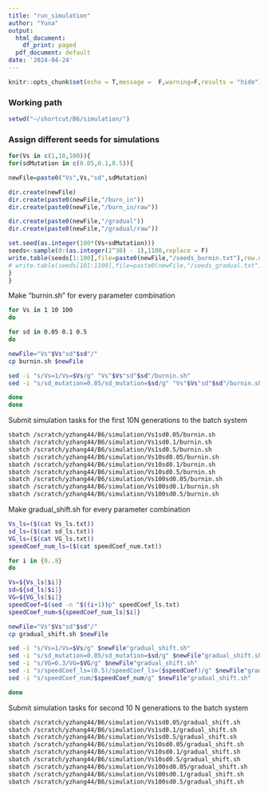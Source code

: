 ```yaml
---
title: "run_simulation"
author: "Yuna"
output:
  html_document:
    df_print: paged
  pdf_document: default
date: '2024-04-24'
---
```


```r
knitr::opts_chunk$set(echo = T,message =  F,warning=F,results = "hide")
```

### Working path

```r
setwd("~/shortcut/B6/simulation/")
```

### Assign different seeds for simulations
```r
for(Vs in c(1,10,100)){
for(sdMutation in c(0.05,0.1,0.5)){

newFile=paste0("Vs",Vs,"sd",sdMutation)

dir.create(newFile)
dir.create(paste0(newFile,"/burn_in"))
dir.create(paste0(newFile,"/burn_in/raw"))

dir.create(paste0(newFile,"/gradual"))
dir.create(paste0(newFile,"/gradual/raw"))

set.seed(as.integer(100*(Vs+sdMutation)))
seeds<-sample(0:(as.integer(2^30) - 1),1100,replace = F)
write.table(seeds[1:100],file=paste0(newFile,"/seeds_burnin.txt"),row.names = F,quote = F,col.names = F)
# write.table(seeds[101:1100],file=paste0(newFile,"/seeds_gradual.txt"),row.names = F,quote = F,col.names = F)
}
}
```

Make "burnin.sh" for every parameter combination
```bash
for Vs in 1 10 100
do

for sd in 0.05 0.1 0.5
do

newFile="Vs"$Vs"sd"$sd"/"
cp burnin.sh $newFile

sed -i "s/Vs=1/Vs=$Vs/g" "Vs"$Vs"sd"$sd"/burnin.sh"
sed -i "s/sd_mutation=0.05/sd_mutation=$sd/g" "Vs"$Vs"sd"$sd"/burnin.sh"

done
done
```

Submit simulation tasks for the first 10N generations to the batch system
```bash
sbatch /scratch/yzhang44/B6/simulation/Vs1sd0.05/burnin.sh
sbatch /scratch/yzhang44/B6/simulation/Vs1sd0.1/burnin.sh
sbatch /scratch/yzhang44/B6/simulation/Vs1sd0.5/burnin.sh
sbatch /scratch/yzhang44/B6/simulation/Vs10sd0.05/burnin.sh
sbatch /scratch/yzhang44/B6/simulation/Vs10sd0.1/burnin.sh
sbatch /scratch/yzhang44/B6/simulation/Vs10sd0.5/burnin.sh
sbatch /scratch/yzhang44/B6/simulation/Vs100sd0.05/burnin.sh
sbatch /scratch/yzhang44/B6/simulation/Vs100sd0.1/burnin.sh
sbatch /scratch/yzhang44/B6/simulation/Vs100sd0.5/burnin.sh
```

Make gradual_shift.sh for every parameter combination
```bash
Vs_ls=($(cat Vs_ls.txt))
sd_ls=($(cat sd_ls.txt))
VG_ls=($(cat VG_ls.txt))
speedCoef_num_ls=($(cat speedCoef_num.txt))

for i in {0..8}
do

Vs=${Vs_ls[$i]}
sd=${sd_ls[$i]}
VG=${VG_ls[$i]}
speedCoef=$(sed -n "$((i+1))p" speedCoef_ls.txt)
speedCoef_num=${speedCoef_num_ls[$i]}

newFile="Vs"$Vs"sd"$sd"/"
cp gradual_shift.sh $newFile

sed -i "s/Vs=1/Vs=$Vs/g" $newFile"gradual_shift.sh"
sed -i "s/sd_mutation=0.05/sd_mutation=$sd/g" $newFile"gradual_shift.sh"
sed -i "s/VG=0.3/VG=$VG/g" $newFile"gradual_shift.sh"
sed -i "s/speedCoef_ls=(0.5)/speedCoef_ls=($speedCoef)/g" $newFile"gradual_shift.sh"
sed -i "s/speedCoef_num/$speedCoef_num/g" $newFile"gradual_shift.sh"

done
```

Submit simulation tasks for second 10 N generations to the batch system
```bash
sbatch /scratch/yzhang44/B6/simulation/Vs1sd0.05/gradual_shift.sh
sbatch /scratch/yzhang44/B6/simulation/Vs1sd0.1/gradual_shift.sh
sbatch /scratch/yzhang44/B6/simulation/Vs1sd0.5/gradual_shift.sh
sbatch /scratch/yzhang44/B6/simulation/Vs10sd0.05/gradual_shift.sh
sbatch /scratch/yzhang44/B6/simulation/Vs10sd0.1/gradual_shift.sh
sbatch /scratch/yzhang44/B6/simulation/Vs10sd0.5/gradual_shift.sh
sbatch /scratch/yzhang44/B6/simulation/Vs100sd0.05/gradual_shift.sh
sbatch /scratch/yzhang44/B6/simulation/Vs100sd0.1/gradual_shift.sh
sbatch /scratch/yzhang44/B6/simulation/Vs100sd0.5/gradual_shift.sh
```
